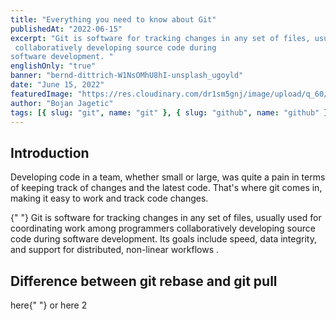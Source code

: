 ```yaml
---
title: "Everything you need to know about Git"
publishedAt: "2022-06-15"
excerpt: "Git is software for tracking changes in any set of files, usually used for coordinating work among programmers
 collaboratively developing source code during 
software development. "
englishOnly: "true"
banner: "bernd-dittrich-W1NsOMhU8hI-unsplash_ugoyld"
date: "June 15, 2022"
featuredImage: "https://res.cloudinary.com/dr1sm5gnj/image/upload/q_60/v1655306475/igutech/ruchindra-gunasekara-GK8x_XCcDZg-unsplash_wethnv.jpg"
author: "Bojan Jagetic"
tags: [{ slug: "git", name: "git" }, { slug: "github", name: "github" }]
---
```


## Introduction

Developing code in a team, whether small or large, was quite a pain in terms of keeping track of changes and the latest code.
That's where git comes in, making it easy to work and track code changes.

<QouteComponent>
   {" "}
   Git is software for tracking changes in any set of files, usually used for coordinating
   work among programmers collaboratively developing source code during software
   development. Its goals include speed, data integrity, and support for distributed,
   non-linear workflows .
</QouteComponent>

## Difference between git rebase and git pull

<Link href='https://betterprogramming.pub/differences-between-git-merge-and-rebase-and-why-you-should-care-ae41d96237b6'>
   here{" "}
</Link>
or
<Link href='https://www.edureka.co/blog/git-rebase-vs-merge/'> here 2 </Link>

